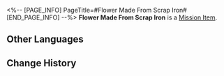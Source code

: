 <%-- [PAGE_INFO]
PageTitle=#Flower Made From Scrap Iron#
[END_PAGE_INFO] --%>
{{Item Infobox
|id          = 140121
|image       = Item Flower Made From Scrap Iron.png
|type        = Mission Item
|invCategory = Missions
|rarity      = 3
|effect      = 
|description = A cold metallic construct, but a burning passion perhaps hides beneath the petals.
}}
{{Description|''"It is cold to the touch, but warm if you put it against your body. Where on your body? Try your heart."''}}
'''Flower Made From Scrap Iron''' is a [[Mission Item]].

==Other Languages==
{{Other Languages
|en   = Flower Made From Scrap Iron
|zhs  = 铁皮花朵
|zht  = 鐵皮花朵
|ja   = 鉄の花
|ko   = 강철꽃
|es   = Flor ferrodérmica
|fr   = Fleur faite de bouts de fer
|ru   = Цветок из листового железа
|th   = ดอกไม้จากเศษโลหะ
|vi   = Đóa Hoa Sắt
|de   = Blume aus Alteisen
|id   = Bunga dari Logam
|pt   = Flor de Sucata
}}

==Change History==
{{Change History|2.0}}